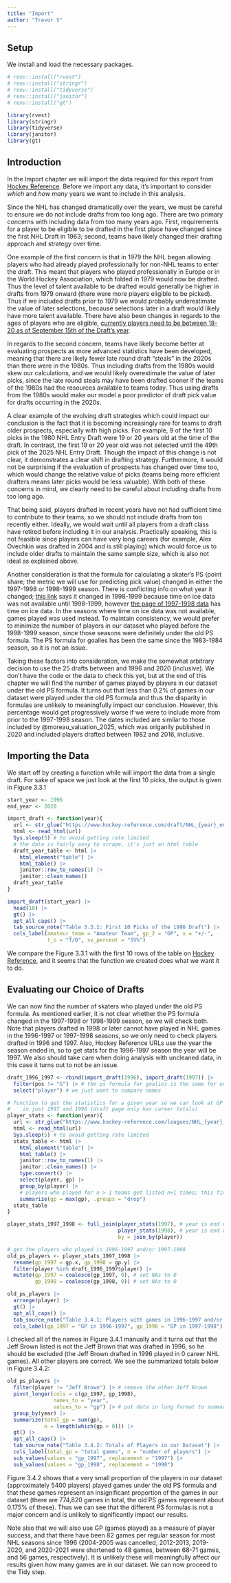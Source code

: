 ```yaml
---
title: "Import"
author: "Trevor S"
---
```


## Setup

We install and load the necessary packages.

```r
# renv::install("rvest")
# renv::install("stringr")
# renv::install("tidyverse")
# renv::install("janitor")
# renv::install("gt")

library(rvest)
library(stringr)
library(tidyverse)
library(janitor)
library(gt)
```

## Introduction

In the Import chapter we will import the data required for this report from [Hockey Reference](https://www.hockey-reference.com/draft). Before we import any data, it's important to consider *which* and *how many* years we want to include in this analysis.

Since the NHL has changed dramatically over the years, we must be careful to ensure we do not include drafts from too long ago. There are two primary concerns with including data from too many years ago. First, requirements for a player to be eligible to be drafted in the first place have changed since the first NHL Draft in 1963; second, teams have likely changed their drafting approach and strategy over time.

One example of the first concern is that in 1979 the NHL began allowing players who had already played professionally for non-NHL teams to enter the draft. This meant that players who played professionally in Europe or in the World Hockey Association, which folded in 1979 would now be drafted. Thus the level of talent available to be drafted would generally be higher in drafts from 1979 onward (there were more players eligible to be picked). Thus if we included drafts prior to 1979 we would probably underestimate the value of later selections, because selections later in a draft would likely have more talent available. There have also been changes in regards to the ages of players who are eligible, [currently players need to be between 18-20 as of September 15th of the Draft's year](https://www.nhl.com/info/hockey-operations-guidelines).

In regards to the second concern, teams have likely become better at evaluating prospects as more advanced statistics have been developed, meaning that there are likely fewer late round draft "steals" in the 2020s than there were in the 1980s. Thus including drafts from the 1980s would skew our calculations, and we would likely overestimate the value of later picks, since the late round steals may have been drafted sooner if the teams of the 1980s had the resources available to teams today. Thus using drafts from the 1980s would make our model a poor predictor of draft pick value for drafts occurring in the 2020s.

A clear example of the evolving draft strategies which could impact our conclusion is the fact that it is becoming increasingly rare for teams to draft older prospects, especially with high picks. For example, 9 of the first 10 picks in the 1980 NHL Entry Draft were 19 or 20 years old at the time of the draft. In contrast, the first 19 or 20 year old was not selected until the 49th pick of the 2025 NHL Entry Draft. Though the impact of this change is not clear, it demonstrates a clear shift in drafting strategy. Furthermore, it would not be surprising if the evaluation of prospects has changed over time too, which would change the relative value of picks (teams being more efficient drafters means later picks would be less valuable). With both of these concerns in mind, we clearly need to be careful about including drafts from too long ago.

That being said, players drafted in recent years have not had sufficient time to contribute to their teams, so we should not include drafts from too recently either. Ideally, we would wait until all players from a draft class have retired before including it in our analysis. Practically speaking, this is not feasible since players can have very long careers (for example, Alex Ovechkin was drafted in 2004 and is still playing) which would force us to include older drafts to maintain the same sample size, which is also not ideal as explained above.

Another consideration is that the formula for calculating a skater's PS (point share; the metric we will use for predicting pick value) changed in either the 1997-1998 or 1998-1999 season. There is conflicting info on what year it changed; [this link](https://www.hockey-reference.com/about/point_shares.html) says it changed in 1998-1999 because time on ice data was not available until 1998-1999, however [the page of 1997-1998 data](https://www.hockey-reference.com/leagues/NHL_1998_skaters.html) has time on ice data. In the seasons where time on ice data was not available, games played was used instead. To maintain consistency, we would prefer to minimize the number of players in our dataset who played before the 1998-1999 season, since those seasons were definitely under the old PS formula. The PS formula for goalies has been the same since the 1983-1984 season, so it is not an issue.

Taking these factors into consideration, we make the somewhat arbitrary decision to use the 25 drafts between and 1996 and 2020 (inclusive). We don't have the code or the data to check this yet, but at the end of this chapter we will find the number of games played by players in our dataset under the old PS formula. It turns out that less than 0.2% of games in our dataset were played under the old PS formula and thus the disparity in formulas are unlikely to meaningfully impact our conclusion. However, this percentage would get progressively worse if we were to include more from prior to the 1997-1998 season. The dates included are similar to those included by @moreau_valuation_2025, which was origanlly published in 2020 and included players drafted between 1982 and 2016, inclusive.

## Importing the Data

We start off by creating a function while will import the data from a single draft. For sake of space we just look at the first 10 picks, the output is given in Figure 3.3.1

```r
start_year <- 1996
end_year <- 2020

import_draft <- function(year){
  url <- str_glue("https://www.hockey-reference.com/draft/NHL_{year}_entry.html")
  html <- read_html(url)
  Sys.sleep(5) # to avoid getting rate limited
  # the data is fairly easy to scrape, it's just an html table
  draft_year_table <- html |> 
    html_element("table") |> 
    html_table() |> 
    janitor::row_to_names(1) |> 
    janitor::clean_names()
  draft_year_table
}

import_draft(start_year) |> 
  head(10) |> 
  gt() |> 
  opt_all_caps() |> 
  tab_source_note("Table 3.3.1: First 10 Picks of the 1996 Draft") |> 
  cols_label(amateur_team = "Amateur Team", gp_2 = "GP", x = "+/-",
             t_o = "T/O", sv_percent = "SV%")
```

We compare the Figure 3.3.1 with the first 10 rows of the table on [Hockey Reference](https://www.hockey-reference.com/draft/NHL_1996_entry.html), and it seems that the function we created does what we want it to do.

## Evaluating our Choice of Drafts

We can now find the number of skaters who played under the old PS formula. As mentioned earlier, it is not clear whether the PS formula changed in the 1997-1998 or 1998-1999 season, so we will check both. Note that players drafted in 1998 or later cannot have played in NHL games in the 1996-1997 or 1997-1998 seasons, so we only need to check players drafted in 1996 and 1997. Also, Hockey Reference URLs use the year the season ended in, so to get stats for the 1996-1997 season the year will be 1997. We also should take care when doing analysis with uncleaned data, in this case it turns out to not be an issue.

```r
draft_1996_1997 <- rbind(import_draft(1996), import_draft(1997)) |> 
  filter(pos != "G") |> # the ps formula for goalies is the same for our entire dataset
  select("player") # we just want to compare names

# function to get the statistics for a given year so we can look at GP 
#    in just 1997 and 1998 (draft page only has career totals)
player_stats <- function(year){ 
  url <- str_glue("https://www.hockey-reference.com/leagues/NHL_{year}_skaters.html")
  html <- read_html(url)
  Sys.sleep(5) # to avoid getting rate limited
  stats_table <- html |> 
    html_element("table") |> 
    html_table() |> 
    janitor::row_to_names(1) |> 
    janitor::clean_names() |> 
    type.convert() |> 
    select(player, gp) |> 
    group_by(player) |> 
    # players who played for n > 1 teams get listed n+1 times; this fixes it 
    summarize(gp = max(gp), .groups = "drop")  
  stats_table 
}

player_stats_1997_1998 <- full_join(player_stats(1997), # year is end of season
                                    player_stats(1998), # year is end of season
                                    by = join_by(player))

# get the players who played in 1996-1997 and/or 1997-1998
old_ps_players <- player_stats_1997_1998 |> 
  rename(gp_1997 = gp.x, gp_1998 = gp.y) |> 
  filter(player %in% draft_1996_1997$player) |>
  mutate(gp_1997 = coalesce(gp_1997, 0), # set NAs to 0
         gp_1998 = coalesce(gp_1998, 0)) # set NAs to 0

old_ps_players |> 
  arrange(player) |> 
  gt() |> 
  opt_all_caps() |> 
  tab_source_note("Table 3.4.1: Players with games in 1996-1997 and/or 1997-1998") |>
  cols_label(gp_1997 = "GP in 1996-1997", gp_1998 = "GP in 1997-1998")
```

I checked all of the names in Figure 3.4.1 manually and it turns out that the Jeff Brown listed is not the Jeff Brown that was drafted in 1996, so he should be excluded (the Jeff Brown drafted in 1996 played in 0 career NHL games). All other players are correct. We see the summarized totals below in Figure 3.4.2:

```r
old_ps_players |> 
  filter(player != "Jeff Brown") |> # remove the other Jeff Brown
  pivot_longer(cols = c(gp_1997, gp_1998), 
               names_to = "year", 
               values_to = "gp") |> # put data in long format to summarize
  group_by(year) |> 
  summarize(total_gp = sum(gp), 
            n = length(which(gp > 0))) |> 
  gt() |> 
  opt_all_caps() |> 
  tab_source_note("Table 3.4.2: Totals of Players in our Dataset") |>
  cols_label(total_gp = "total games", n = "number of players") |> 
  sub_values(values = "gp_1997", replacement = "1997") |>   
  sub_values(values = "gp_1998", replacement = "1998")
```

Figure 3.4.2 shows that a very small proportion of the players in our dataset (approximately 5400 players) played games under the old PS formula and that these games represent an insignificant proportion of the games in our dataset (there are 774,820 games in total, the old PS games represent about 0.175% of these). Thus we can see that the different PS formulas is not a major concern and is unlikely to significantly impact our results.

Note also that we will also use GP (games played) as a measure of player success, and that there have been 82 games per regular season for most NHL seasons since 1996 (2004-2005 was cancelled, 2012-2013, 2019-2020, and 2020-2021 were shortened to 48 games, between 68-71 games, and 56 games, respectively). It is unlikely these will meaningfully affect our results given how many games are in our dataset. We can now proceed to the Tidy step.
